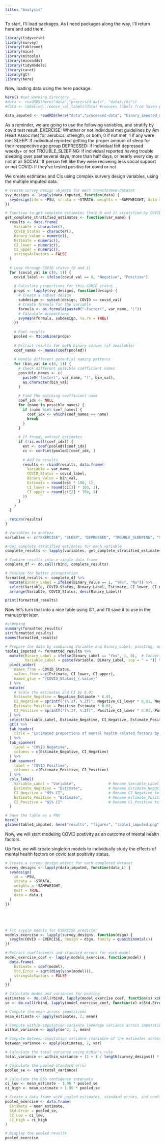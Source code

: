 ```yaml
---
title: "Analysis"
---
```


To start, I'll load packages. As I need packages along the way, I'll return here and add them.
```r
library(tidyverse)
library(survey)
library(tableone)
library(mice)
library(mitools)
library(miceadds)
library(tidymodels)
library(caret)
library(gt)
library(here)
```

Now, loading data using the here package.
```r
here() #set working directory
#data <- readRDS(here("data","processed-data", "data3.rds"))
#data <- labelled::remove_val_labels(data) #removes labels from haven package which cause problems

data_imputed <- readRDS(here("data","processed-data", "binary_imputed_datasets.rds"))
```

As a reminder, we are going to use the following variables, and stratify by covid test result.
EXERCISE: Whether or not individual met guidelines by Am Heart Assoc met for aerobics, strength, or both, 0 if not met, 1 if any were met
SLEEP: If individual reported getting the proper amount of sleep for their resspective age group
DEPRESSED: If individual felt depressed weekly+ or not
TROUBLE_SLEEPING: If individual reported having trouble sleeping over past several days, more than half days, or nearly every day or not at all
SOCIAL: If person felt like they were reciveing less social support or not
COVID: If they've tested positive for covid or not

We create estimates and CIs using complex survery design variables, using the multiple imputed data.

```r

# Create survey design objects for each transformed dataset
svy_designs <- lapply(data_imputed, function(data) {
  svydesign(ids = ~PSU, strata = ~STRATA, weights = ~SAMPWEIGHT, data = data , nest=TRUE)
})

# Function to get complete estimates (both 0 and 1) stratified by COVID status
get_complete_stratified_estimates <- function(var_name) {
  results <- data.frame(
    Variable = character(),
    COVID_Status = character(),
    Binary_Value = numeric(),
    Estimate = numeric(),
    CI_lower = numeric(),
    CI_upper = numeric(),
    stringsAsFactors = FALSE
  )
  
  # Loop through COVID status (0 and 1)
  for (covid_val in c(0, 1)) {
    covid_label <- ifelse(covid_val == 0, "Negative", "Positive")
    
    # Calculate proportions for this COVID status
    props <- lapply(svy_designs, function(design) {
      # Create a subset design
      subdesign <- subset(design, COVID == covid_val)
      # Create formula for the variable
      formula <- as.formula(paste0("~factor(", var_name, ")"))
      # Calculate proportions
      svymean(formula, subdesign, na.rm = TRUE)
    })
    
    # Pool results
    pooled <- MIcombine(props)
    
    # Extract results for both binary values (if available)
    coef_names <- names(coef(pooled))
    
    # Handle different potential naming patterns
    for (bin_val in c(0, 1)) {
      # Check different possible coefficient names
      possible_names <- c(
        paste0("factor(", var_name, ")", bin_val),
        as.character(bin_val)
      )
      
      # Find the matching coefficient name
      coef_idx <- NULL
      for (name in possible_names) {
        if (name %in% coef_names) {
          coef_idx <- which(coef_names == name)
          break
        }
      }
      
      # If found, extract estimates
      if (!is.null(coef_idx)) {
        est <- coef(pooled)[coef_idx]
        ci <- confint(pooled)[coef_idx, ]
        
        # Add to results
        results <- rbind(results, data.frame(
          Variable = var_name,
          COVID_Status = covid_label,
          Binary_Value = bin_val,
          Estimate = round(est * 100, 1),
          CI_lower = round(ci[1] * 100, 1),
          CI_upper = round(ci[2] * 100, 1)
        ))
      }
    }
  }
  
  return(results)
}

# Variables to analyze
variables <- c("EXERCISE", "SLEEP", "DEPRESSED", "TROUBLE_SLEEPING", "SOCIAL")

# Get complete stratified estimates for each variable
complete_results <- lapply(variables, get_complete_stratified_estimates)

# Combine results into a single data frame
complete_df <- do.call(rbind, complete_results)

# Reshape for better presentation
formatted_results <- complete_df %>%
  mutate(Binary_Label = ifelse(Binary_Value == 1, "Yes", "No")) %>%
  select(Variable, COVID_Status, Binary_Label, Estimate, CI_lower, CI_upper) %>%
  arrange(Variable, COVID_Status, desc(Binary_Label))

print(formatted_results)

```

Now let's turn that into a nice table using GT, and I'll save it to use in the manuscript later. 
```r
#checking
summary(formatted_results)
str(formatted_results)
names(formatted_results)

# Prepare the data by combining Variable and Binary_Label, pivoting, and formatting the results
table1_imputed <- formatted_results %>%
  mutate(Binary_Label = ifelse(Binary_Label == "Yes", 1, 0),  # Convert Yes to 1 and No to 0
         Variable_Label = paste(Variable, Binary_Label, sep = " = ")) %>%
  pivot_wider(
    names_from = COVID_Status,
    values_from = c(Estimate, CI_lower, CI_upper),
    names_glue = "{COVID_Status}_{.value}"
  ) %>%
  mutate(
    # Scale the estimates and CI by 0.01
    Estimate_Negative = Negative_Estimate * 0.01,
    CI_Negative = sprintf("(%.2f, %.2f)", Negative_CI_lower * 0.01, Negative_CI_upper * 0.01),
    Estimate_Positive = Positive_Estimate * 0.01,
    CI_Positive = sprintf("(%.2f, %.2f)", Positive_CI_lower * 0.01, Positive_CI_upper * 0.01)
  ) %>%
  select(Variable_Label, Estimate_Negative, CI_Negative, Estimate_Positive, CI_Positive) %>%
  gt() %>%
  tab_header(
    title = "Estimated proportions of mental health related factors by COVID test status"
  ) %>%
  tab_spanner(
    label = "COVID Negative",
    columns = c(Estimate_Negative, CI_Negative)
  ) %>%
  tab_spanner(
    label = "COVID Positive",
    columns = c(Estimate_Positive, CI_Positive)
  ) %>%
  cols_label(
    Variable_Label = "Variable",               # Rename Variable_Label to Variable
    Estimate_Negative = "Estimate",            # Rename Estimate_Negative to Estimate
    CI_Negative = "95% CI",                    # Rename CI_Negative to 95% CI
    Estimate_Positive = "Estimate",            # Rename Estimate_Positive to Estimate
    CI_Positive = "95% CI"                     # Rename CI_Positive to 95% CI
  )

# Save the table as a PNG
here()
gtsave(table1_imputed, here("results", "figures", "table1_imputed.png"))
```
################################################################################
Now, we will start modeling COVID postivity as an outcome of mental health factors. 

Up first, we will create singleton models to individually study the effects of mental health factors on covid test positivity status.

```r
# Create a survey design object for each completed dataset
survey_designs <- lapply(data_imputed, function(data_i) {
  svydesign(
    id = ~PSU,
    strata = ~STRATA,
    weights = ~SAMPWEIGHT,
    nest = TRUE,
    data = data_i
  )
})





# Fit svyglm models for EXERCISE predictor
models_exercise <- lapply(survey_designs, function(dsgn) {
  svyglm(COVID ~ EXERCISE, design = dsgn, family = quasibinomial())
})

# Extract coefficients and standard errors for each model
model_exercise_coef <- lapply(models_exercise, function(model) {
  data.frame(
    Estimate = coef(model),
    Std.Error = sqrt(diag(vcov(model))),
    stringsAsFactors = FALSE
  )
})

# Calculate means and variances for pooling
estimates <- do.call(rbind, lapply(model_exercise_coef, function(x) x$Estimate))
se <- do.call(rbind, lapply(model_exercise_coef, function(x) x$Std.Error))

# Compute the mean across imputations
mean_estimate <- apply(estimates, 2, mean)

# Compute within-imputation variance (average variance across imputations)
within_variance <- apply(se^2, 2, mean)

# Compute between-imputation variance (variance of the estimates across imputations)
between_variance <- apply(estimates, 2, var)

# Calculate the total variance using Rubin's rule
total_variance <- within_variance + (1 + 1 / length(survey_designs)) * between_variance

# Calculate the pooled standard error
pooled_se <- sqrt(total_variance)

# Calculate the 95% confidence intervals
ci_low <- mean_estimate - 1.96 * pooled_se
ci_high <- mean_estimate + 1.96 * pooled_se

# Create a data frame with pooled estimates, standard errors, and confidence intervals
pooled_exercise <- data.frame(
  Estimate = mean_estimate,
  Std.Error = pooled_se,
  CI_Low = ci_low,
  CI_High = ci_high
)

# Display the pooled results
pooled_exercise

















library(survey)

# Fit svyglm models for EXERCISE predictor (and other predictors if needed)
predictors <- c("EXERCISE", "DEPRESSED", "SLEEP", "TROUBLE_SLEEPING", "SOCIAL")

# Fit models for each predictor
models <- lapply(predictors, function(predictor) {
  lapply(survey_designs, function(dsgn) {
    formula <- as.formula(paste("COVID ~", predictor))
    svyglm(formula, design = dsgn, family = quasibinomial())
  })
})

# Extract coefficients and standard errors for each model
model_coef <- mapply(function(predictor, predictor_models) {
  lapply(predictor_models, function(model) {
    data.frame(
      Estimate = coef(model),
      Std.Error = sqrt(diag(vcov(model))),
      stringsAsFactors = FALSE
    )
  })
}, predictors, models, SIMPLIFY = FALSE)

# Calculate means, variances, and p-values for pooling
pooled_results <- lapply(names(model_coef), function(predictor_name) {
  coefs <- model_coef[[predictor_name]]
  
  estimates <- do.call(rbind, lapply(coefs, function(x) x$Estimate))
  se <- do.call(rbind, lapply(coefs, function(x) x$Std.Error))
  
  # Compute the mean across imputations
  mean_estimate <- apply(estimates, 2, mean)
  
  # Compute within-imputation variance (average variance across imputations)
  within_variance <- apply(se^2, 2, mean)
  
  # Compute between-imputation variance (variance of the estimates across imputations)
  between_variance <- apply(estimates, 2, var)
  
  # Calculate the total variance using Rubin's rule
  total_variance <- within_variance + (1 + 1 / length(survey_designs)) * between_variance
  
  # Calculate the pooled standard error
  pooled_se <- sqrt(total_variance)
  
  # Calculate the 95% confidence intervals
  ci_low <- mean_estimate - 1.96 * pooled_se
  ci_high <- mean_estimate + 1.96 * pooled_se
  
  # Calculate z-statistics and p-values
  z_stat <- mean_estimate / pooled_se
  p_values <- 2 * (1 - pnorm(abs(z_stat)))  # Two-tailed p-value
  
  # Exponentiate to get Odds Ratios (ORs) from log-odds
  or_estimate <- exp(mean_estimate)
  ci_low_or <- exp(ci_low)
  ci_high_or <- exp(ci_high)
  
  # Create a data frame with pooled Odds Ratios, standard errors, confidence intervals, and p-values
  data.frame(
    Predictor = rep(predictor_name, length(mean_estimate)),
    OR = or_estimate,
    Std.Error = pooled_se,
    CI_Low = ci_low_or,
    CI_High = ci_high_or,
    p_value = p_values,
    row.names = names(mean_estimate)
  )
})

# Combine results for all predictors into one data frame
pooled_exercise <- do.call(rbind, pooled_results)

# Display the labeled pooled results
pooled_exercise

```

Now we will make a nice table of that using gt.

```r
names(pooled_exercise)
str(pooled_exercise)

#not including intercepts values
# Assuming 'pooled_exercise' is your data frame
pooled_exercise %>%
  group_by(Predictor) %>%
  slice(2) %>%  # Select only the second row for each Predictor
  ungroup() %>%
  mutate(CI = paste0("(", round(CI_Low, 3), ", ", round(CI_High, 3), ")")) %>%
  select(Predictor, OR, CI, p_value) %>%
  gt() %>%
  tab_header(
    title = "Associations of individual mental health factors with positive covid test result"
  ) %>%
  cols_label(
    Predictor = "Predictor",
    OR = "Odds Ratio",
    CI = "Confidence Interval",
    p_value = "P-Value"
  ) %>%
  fmt_number(
    columns = vars(OR, p_value),
    decimals = 3
  )

```

################################################################################
This is the part of the project in which I demonstrate complex techniques learned during this class.

Next, we will make the multivariate model. I will use cross validation for this. The RMSE is found to be 0.4450602.
```r

cross_validation_imputed_rmse <- function(imputed_data, design, predictors, k_folds = 5) {
  rmse_list <- numeric(length(imputed_data))  # Store RMSE for each imputation
  
  for (i in 1:length(imputed_data)) {
    data <- imputed_data[[i]]
    set.seed(123)
    folds <- sample(1:k_folds, size = nrow(data), replace = TRUE)
    
    fold_rmse <- numeric(k_folds)  # RMSE for each fold
    
    for (fold in 1:k_folds) {
      train_data <- data[folds != fold, ]
      test_data  <- data[folds == fold, ]
      
      # Survey design for training and testing
      train_design <- svydesign(ids = ~1, data = train_data, weights = ~SAMPWEIGHT)
      formula <- as.formula(paste("COVID ~", paste(predictors, collapse = " + ")))
      model <- svyglm(formula, design = train_design, family = quasibinomial())
      
      # Predictions
      predictions <- predict(model, newdata = test_data, type = "response")
      actual <- test_data$COVID
      
      # Compute RMSE for this fold
      fold_rmse[fold] <- sqrt(mean((predictions - actual)^2, na.rm = TRUE))
    }
    
    # Average RMSE over folds for this imputed dataset
    rmse_list[i] <- mean(fold_rmse)
  }
  
  # Average RMSE over all imputed datasets
  overall_rmse <- mean(rmse_list)
  
  return(list(rmse_per_imputation = rmse_list, overall_rmse = overall_rmse))
}

# Assuming you have your imputed_data and a vector of predictors
results <- cross_validation_imputed_rmse(imputed_data = data_imputed,
                                         design = NULL,  # Not used inside, can be omitted
                                         predictors = c("AGE", "SLEEP", "DEPRESSED"))

# View results
results$rmse_per_imputation  # RMSE for each imputed dataset
results$overall_rmse         # Average RMSE across imputations
```

Now, we will make a LASSO regression model. For this, I'm not going to use the multiple imputation dataset. I'm just going to pick a sinlge imputed dataset, the first one. The RMSE is 0.276. 

```r
# Extract the first completed imputed dataset
data1 <- data_imputed[[1]]  # You can loop over 1:5 later

# Then define the survey design
survey_design <- svydesign(
  ids = ~PSU,
  strata = ~STRATA,
  weights = ~SAMPWEIGHT,
  data = data1,
  nest=TRUE
)


set.seed(1234)  # for reproducibility

# Choose your outcome and predictors
outcome_var <- "DEPRESSED"
predictor_vars <- c("EXERCISE", "SLEEP", "DEPRESSED", "TROUBLE_SLEEPING", "SOCIAL")

# Loop over imputations and compute RMSE
rmse_list <- map(data_imputed, function(dat) {
  # Drop missing in predictors or outcome if any slipped through
  dat <- dat %>% drop_na(all_of(c(outcome_var, predictor_vars, "SAMPWEIGHT")))
  
  # Create design matrix X and response y
  X <- model.matrix(as.formula(paste(outcome_var, "~", paste(predictor_vars, collapse = "+"))), dat)[, -1]
  y <- dat[[outcome_var]]
  w <- dat$SAMPWEIGHT

  # Split into training and test sets (e.g., 70/30 split)
  train_idx <- sample(seq_len(nrow(X)), size = 0.7 * nrow(X))
  test_idx <- setdiff(seq_len(nrow(X)), train_idx)

  X_train <- X[train_idx, ]
  y_train <- y[train_idx]
  w_train <- w[train_idx]

  X_test <- X[test_idx, ]
  y_test <- y[test_idx]
  w_test <- w[test_idx]

  # Fit weighted lasso model
  cv_fit <- cv.glmnet(
    x = X_train,
    y = y_train,
    alpha = 1,
    weights = w_train,
    family = "binomial",  # change to "binomial" for binary outcome
    nfolds = 5
  )

  # Predict on test set
  preds <- predict(cv_fit, newx = X_test, s = "lambda.min")

  # Weighted RMSE
  sqrt(weighted.mean((y_test - preds)^2, w_test))
})

# Pool RMSE across imputations
pooled_rmse <- mean(unlist(rmse_list))

# Output
cat("RMSE for each imputation:\n")
print(unlist(rmse_list))
cat("\nPooled RMSE across imputations:", round(pooled_rmse, 3), "\n")

```









################################################################################
The following code was used prior to development of imputed data and is no longer relevant. It may be ignored. I am keeping it in case it serves as a useful reference for the rest of the project or future endeavors.
################################################################################

We create estimates and CIs using complex survey design variables
```r
#list variables
varstable1 = c("EXERCISE", "SLEEP", "DEPRESSED", "TROUBLE_SLEEPING", 
             "SOCIAL", "COVID")

#list categories
cat_vartab1 = c("EXERCISE", "SLEEP", "DEPRESSED", "TROUBLE_SLEEPING", 
             "SOCIAL", "COVID")

survey = svydesign(
  ids = ~PSU, 
  strata = ~STRATA, 
  weights = ~SAMPWEIGHT, 
  nest = TRUE, 
  data = data)

exercise <- svyby(~as.factor(EXERCISE), ~COVID, survey, svymean, vartype = "ci", na.rm = TRUE)
sleep <- svyby(~as.factor(SLEEP), ~COVID, survey, svymean, vartype = "ci", na.rm = TRUE)
depressed <- svyby(~as.factor(DEPRESSED), ~COVID, survey, svymean, vartype = "ci", na.rm = TRUE)
trouble_sleeping <- svyby(~as.factor(TROUBLE_SLEEPING), ~COVID, survey, svymean, vartype = "ci", na.rm = TRUE)
social <- svyby(~as.factor(SOCIAL), ~COVID, survey, svymean, vartype = "ci", na.rm = TRUE)
str(exercise)
```

Let's rearrange these exercise numbers into a table. I used ChatGPT and Claude to help with making the table. 
```r
# Convert the svyby object to a data frame (if not already)
exercise_df <- as.data.frame(exercise)

# Clean up column names to make them more readable
colnames(exercise_df) <- c("COVID", "EXERCISE_0", "EXERCISE_1", "CI_L_EXERCISE_0", "CI_L_EXERCISE_1", "CI_U_EXERCISE_0", "CI_U_EXERCISE_1")

# Use a different approach to reshape the data
exercise_long <- exercise_df %>%
  # First, let's gather all columns except COVID
  pivot_longer(
    cols = -COVID,
    names_to = "variable",
    values_to = "value"
  ) %>%
  # Now separate the variable column into type and exercise level
  mutate(
    Type = case_when(
      grepl("^EXERCISE", variable) ~ "Mean",
      grepl("^CI_L", variable) ~ "L",
      grepl("^CI_U", variable) ~ "U"
    ),
    Exercise = case_when(
      grepl("_0$", variable) ~ "0",
      grepl("_1$", variable) ~ "1"
    )
  ) %>%
  # Now pivot wider to get the structure we want
  pivot_wider(
    id_cols = c(COVID, Exercise),
    names_from = Type,
    values_from = value
  )

# Combine the CI values into a single column
exercise_with_ci <- exercise_long %>%
  mutate(
    CI = paste0("(", round(L, 2), ", ", round(U, 2), ")")
  ) %>%
  select(COVID, Exercise, Mean, CI)

# Now create the final table format
exercise_final <- exercise_with_ci %>%
  # Convert COVID to character to ensure it works as a column header
  mutate(COVID = as.character(COVID)) %>%
  # Pivot to get COVID status as columns
  pivot_wider(
    id_cols = Exercise,
    names_from = COVID,
    values_from = c("Mean", "CI"),
    names_glue = "{.value}_{COVID}"
  )

# Create the table using gt
exercise_table <- exercise_final %>%
  gt() %>%
  tab_header(
    title = "Exercise Data by COVID Status"
  ) %>%
  cols_label(
    Exercise = "Exercise Level",
    Mean_0 = "Mean",
    Mean_1 = "Mean",
    CI_0 = "95% CI",
    CI_1 = "95% CI"
  ) %>%
  tab_spanner(
    label = "COVID Negative (0)",
    columns = c(Mean_0, CI_0)
  ) %>%
  tab_spanner(
    label = "COVID Positive (1)",
    columns = c(Mean_1, CI_1)
  ) %>%
  # Add formatting for the mean values
  fmt_number(
    columns = starts_with("Mean"),
    decimals = 2
  ) %>%
  # Add some style
  tab_style(
    style = cell_fill(color = "#f5f5f5"),
    locations = cells_body(rows = Exercise == "0")
  ) %>%
  # Add a footnote
  tab_footnote(
    footnote = "Exercise Level: 0 = No regular exercise, 1 = Meets requirements for regular exercise according to American Heart Association",
    locations = cells_column_labels(columns = Exercise)
  ) %>%
  # Add meaningful row labels
  text_transform(
    locations = cells_body(columns = Exercise),
    fn = function(x) {
      ifelse(x == "0", "No Regular Exercise", "Regular Exercise")
    }
  )

# Print the table
exercise_table
```

Next, we will add the sleep variable. I used ChatGPT for this.
```r
# Convert the svyby object to a data frame (if not already)
sleep_df <- as.data.frame(sleep)  # Assuming 'sleep' is the dataset

# Clean up column names to make them more readable
colnames(sleep_df) <- c("COVID", "SLEEP_0", "SLEEP_1", "CI_L_SLEEP_0", "CI_L_SLEEP_1", "CI_U_SLEEP_0", "CI_U_SLEEP_1")

# Use a different approach to reshape the data
sleep_long <- sleep_df %>%
  # First, let's gather all columns except COVID
  pivot_longer(
    cols = -COVID,
    names_to = "variable",
    values_to = "value"
  ) %>%
  # Now separate the variable column into type and sleep level
  mutate(
    Type = case_when(
      grepl("^SLEEP", variable) ~ "Mean",
      grepl("^CI_L", variable) ~ "L",
      grepl("^CI_U", variable) ~ "U"
    ),
    Sleep = case_when(
      grepl("_0$", variable) ~ "0",
      grepl("_1$", variable) ~ "1"
    )
  ) %>%
  # Now pivot wider to get the structure we want
  pivot_wider(
    id_cols = c(COVID, Sleep),
    names_from = Type,
    values_from = value
  )

# Combine the CI values into a single column
sleep_with_ci <- sleep_long %>%
  mutate(
    CI = paste0("(", round(L, 2), ", ", round(U, 2), ")")
  ) %>%
  select(COVID, Sleep, Mean, CI)

# Now create the final table format
sleep_final <- sleep_with_ci %>%
  # Convert COVID to character to ensure it works as a column header
  mutate(COVID = as.character(COVID)) %>%
  # Pivot to get COVID status as columns
  pivot_wider(
    id_cols = Sleep,
    names_from = COVID,
    values_from = c("Mean", "CI"),
    names_glue = "{.value}_{COVID}"
  )

# Create the table using gt
sleep_table <- sleep_final %>%
  gt() %>%
  tab_header(
    title = "Sleep Data by COVID Status"
  ) %>%
  cols_label(
    Sleep = "Sleep Level",
    Mean_0 = "Mean",
    Mean_1 = "Mean",
    CI_0 = "95% CI",
    CI_1 = "95% CI"
  ) %>%
  tab_spanner(
    label = "COVID Negative (0)",
    columns = c(Mean_0, CI_0)
  ) %>%
  tab_spanner(
    label = "COVID Positive (1)",
    columns = c(Mean_1, CI_1)
  ) %>%
  # Add formatting for the mean values
  fmt_number(
    columns = starts_with("Mean"),
    decimals = 2
  ) %>%
  # Add some style
  tab_style(
    style = cell_fill(color = "#f5f5f5"),
    locations = cells_body(rows = Sleep == "0")
  ) %>%
  # Add a footnote
  tab_footnote(
    footnote = "Sleep Level: 0 = Less than recommended sleep, 1 = Met recommendations for sleep by age groups according to NIH",
    locations = cells_column_labels(columns = Sleep)
  ) %>%
  # Add meaningful row labels
  text_transform(
    locations = cells_body(columns = Sleep),
    fn = function(x) {
      ifelse(x == "0", "Not enough sleep", "Enough sleep")
    }
  )

# Print the table
sleep_table

#################################################################################

# Extract the data from the gt tables
exercise_table_df <- as.data.frame(exercise_table)
sleep_table_df <- as.data.frame(sleep_table)

# Ensure that the column names are the same across both tables
colnames(sleep_table_df) <- colnames(exercise_table_df)

# Combine the tables row by row
combined_df <- bind_rows(exercise_table_df, sleep_table_df)

# Convert the combined data frame back to a gt table
combined_table <- combined_df %>%
  gt() %>%
  tab_header(
    title = "Combined Exercise and Sleep Data by COVID Status"
  )

# Print the combined gt table
combined_table
```

Create the same tables with depressed, trouble_sleeping, and social. This was completed in BBEdit.
```r
#########################################################################################
# depressed variable

# Convert the svyby object to a data frame (if not already)
depressed_df <- as.data.frame(depressed)

# Clean up column names to make them more readable
colnames(depressed_df) <- c("COVID", "depressed_0", "depressed_1", "CI_L_depressed_0", "CI_L_depressed_1", "CI_U_depressed_0", "CI_U_depressed_1")

# Use a different approach to reshape the data
depressed_long <- depressed_df %>%
  # First, let's gather all columns except COVID
  pivot_longer(
    cols = -COVID,
    names_to = "variable",
    values_to = "value"
  ) %>%
  # Now separate the variable column into type and depressed level
  mutate(
    Type = case_when(
      grepl("^depressed", variable) ~ "Mean",
      grepl("^CI_L", variable) ~ "L",
      grepl("^CI_U", variable) ~ "U"
    ),
    depressed = case_when(
      grepl("_0$", variable) ~ "0",
      grepl("_1$", variable) ~ "1"
    )
  ) %>%
  # Now pivot wider to get the structure we want
  pivot_wider(
    id_cols = c(COVID, depressed),
    names_from = Type,
    values_from = value
  )

# Combine the CI values into a single column
depressed_with_ci <- depressed_long %>%
  mutate(
    CI = paste0("(", round(L, 2), ", ", round(U, 2), ")")
  ) %>%
  select(COVID, depressed, Mean, CI)

# Now create the final table format
depressed_final <- depressed_with_ci %>%
  # Convert COVID to character to ensure it works as a column header
  mutate(COVID = as.character(COVID)) %>%
  # Pivot to get COVID status as columns
  pivot_wider(
    id_cols = depressed,
    names_from = COVID,
    values_from = c("Mean", "CI"),
    names_glue = "{.value}_{COVID}"
  )

# Create the table using gt
depressed_table <- depressed_final %>%
  gt() %>%
  tab_header(
    title = "depressed Data by COVID Status"
  ) %>%
  cols_label(
    depressed = "depressed Level",
    Mean_0 = "Mean",
    Mean_1 = "Mean",
    CI_0 = "95% CI",
    CI_1 = "95% CI"
  ) %>%
  tab_spanner(
    label = "COVID Negative (0)",
    columns = c(Mean_0, CI_0)
  ) %>%
  tab_spanner(
    label = "COVID Positive (1)",
    columns = c(Mean_1, CI_1)
  ) %>%
  # Add formatting for the mean values
  fmt_number(
    columns = starts_with("Mean"),
    decimals = 2
  ) %>%
  # Add some style
  tab_style(
    style = cell_fill(color = "#f5f5f5"),
    locations = cells_body(rows = depressed == "0")
  ) %>%
  # Add a footnote
  tab_footnote(
    footnote = "Depressed level: 0 = Feeling depressed less than weekly, 1 = Feeling depressed weekly or more",
    locations = cells_column_labels(columns = depressed)
  ) %>%
  # Add meaningful row labels
  text_transform(
    locations = cells_body(columns = depressed),
    fn = function(x) {
      ifelse(x == "0", "Not regularly depressed", "Frequent depressed feeling")
    }
  )

# Print the table
depressed_table

#########################################################################################
# trouble_sleeping variable

# Convert the svyby object to a data frame (if not already)
trouble_sleeping_df <- as.data.frame(trouble_sleeping)

# Clean up column names to make them more readable
colnames(trouble_sleeping_df) <- c("COVID", "trouble_sleeping_0", "trouble_sleeping_1", "CI_L_trouble_sleeping_0", "CI_L_trouble_sleeping_1", "CI_U_trouble_sleeping_0", "CI_U_trouble_sleeping_1")

# Use a different approach to reshape the data
trouble_sleeping_long <- trouble_sleeping_df %>%
  # First, let's gather all columns except COVID
  pivot_longer(
    cols = -COVID,
    names_to = "variable",
    values_to = "value"
  ) %>%
  # Now separate the variable column into type and trouble_sleeping level
  mutate(
    Type = case_when(
      grepl("^trouble_sleeping", variable) ~ "Mean",
      grepl("^CI_L", variable) ~ "L",
      grepl("^CI_U", variable) ~ "U"
    ),
    trouble_sleeping = case_when(
      grepl("_0$", variable) ~ "0",
      grepl("_1$", variable) ~ "1"
    )
  ) %>%
  # Now pivot wider to get the structure we want
  pivot_wider(
    id_cols = c(COVID, trouble_sleeping),
    names_from = Type,
    values_from = value
  )

# Combine the CI values into a single column
trouble_sleeping_with_ci <- trouble_sleeping_long %>%
  mutate(
    CI = paste0("(", round(L, 2), ", ", round(U, 2), ")")
  ) %>%
  select(COVID, trouble_sleeping, Mean, CI)

# Now create the final table format
trouble_sleeping_final <- trouble_sleeping_with_ci %>%
  # Convert COVID to character to ensure it works as a column header
  mutate(COVID = as.character(COVID)) %>%
  # Pivot to get COVID status as columns
  pivot_wider(
    id_cols = trouble_sleeping,
    names_from = COVID,
    values_from = c("Mean", "CI"),
    names_glue = "{.value}_{COVID}"
  )

# Create the table using gt
trouble_sleeping_table <- trouble_sleeping_final %>%
  gt() %>%
  tab_header(
    title = "trouble_sleeping Data by COVID Status"
  ) %>%
  cols_label(
    trouble_sleeping = "trouble_sleeping Level",
    Mean_0 = "Mean",
    Mean_1 = "Mean",
    CI_0 = "95% CI",
    CI_1 = "95% CI"
  ) %>%
  tab_spanner(
    label = "COVID Negative (0)",
    columns = c(Mean_0, CI_0)
  ) %>%
  tab_spanner(
    label = "COVID Positive (1)",
    columns = c(Mean_1, CI_1)
  ) %>%
  # Add formatting for the mean values
  fmt_number(
    columns = starts_with("Mean"),
    decimals = 2
  ) %>%
  # Add some style
  tab_style(
    style = cell_fill(color = "#f5f5f5"),
    locations = cells_body(rows = trouble_sleeping == "0")
  ) %>%
  # Add a footnote
  tab_footnote(
    footnote = "trouble_sleeping level: 0 = No trouble sleeping, 1 = Reported trouble sleeping",
    locations = cells_column_labels(columns = trouble_sleeping)
  ) %>%
  # Add meaningful row labels
  text_transform(
    locations = cells_body(columns = trouble_sleeping),
    fn = function(x) {
      ifelse(x == "0", "No reported trouble sleeping", "Regular trouble sleeping")
    }
  )

# Print the table
trouble_sleeping_table

#########################################################################################
# social variable

# Convert the svyby object to a data frame (if not already)
social_df <- as.data.frame(social)

# Clean up column names to make them more readable
colnames(social_df) <- c("COVID", "social_0", "social_1", "CI_L_social_0", "CI_L_social_1", "CI_U_social_0", "CI_U_social_1")

# Use a different approach to reshape the data
social_long <- social_df %>%
  # First, let's gather all columns except COVID
  pivot_longer(
    cols = -COVID,
    names_to = "variable",
    values_to = "value"
  ) %>%
  # Now separate the variable column into type and social level
  mutate(
    Type = case_when(
      grepl("^social", variable) ~ "Mean",
      grepl("^CI_L", variable) ~ "L",
      grepl("^CI_U", variable) ~ "U"
    ),
    social = case_when(
      grepl("_0$", variable) ~ "0",
      grepl("_1$", variable) ~ "1"
    )
  ) %>%
  # Now pivot wider to get the structure we want
  pivot_wider(
    id_cols = c(COVID, social),
    names_from = Type,
    values_from = value
  )

# Combine the CI values into a single column
social_with_ci <- social_long %>%
  mutate(
    CI = paste0("(", round(L, 2), ", ", round(U, 2), ")")
  ) %>%
  select(COVID, social, Mean, CI)

# Now create the final table format
social_final <- social_with_ci %>%
  # Convert COVID to character to ensure it works as a column header
  mutate(COVID = as.character(COVID)) %>%
  # Pivot to get COVID status as columns
  pivot_wider(
    id_cols = social,
    names_from = COVID,
    values_from = c("Mean", "CI"),
    names_glue = "{.value}_{COVID}"
  )

# Create the table using gt
social_table <- social_final %>%
  gt() %>%
  tab_header(
    title = "social Data by COVID Status"
  ) %>%
  cols_label(
    social = "social Level",
    Mean_0 = "Mean",
    Mean_1 = "Mean",
    CI_0 = "95% CI",
    CI_1 = "95% CI"
  ) %>%
  tab_spanner(
    label = "COVID Negative (0)",
    columns = c(Mean_0, CI_0)
  ) %>%
  tab_spanner(
    label = "COVID Positive (1)",
    columns = c(Mean_1, CI_1)
  ) %>%
  # Add formatting for the mean values
  fmt_number(
    columns = starts_with("Mean"),
    decimals = 2
  ) %>%
  # Add some style
  tab_style(
    style = cell_fill(color = "#f5f5f5"),
    locations = cells_body(rows = social == "0")
  ) %>%
  # Add a footnote
  tab_footnote(
    footnote = "social Level: 0 = Regular social support, 1 = Less social support",
    locations = cells_column_labels(columns = social)
  ) %>%
  # Add meaningful row labels
  text_transform(
    locations = cells_body(columns = social),
    fn = function(x) {
      ifelse(x == "0", "Regular social support", "Less social support")
    }
  )

# Print the table
social_table



```

Now, we will create the combined table of exercise, sleep, depressed, trouble_sleeping, and social. ChatGPT helped with many tweaks.
```r
# Extract the data from the other gt tables
depressed_table_df <- as.data.frame(depressed_table)
trouble_sleeping_table_df <- as.data.frame(trouble_sleeping_table)
social_table_df <- as.data.frame(social_table)

# Ensure the column names match across all tables
colnames(depressed_table_df) <- colnames(combined_df)
colnames(trouble_sleeping_table_df) <- colnames(combined_df)
colnames(social_table_df) <- colnames(combined_df)

# Combine all the tables row by row
combined_all_df <- bind_rows(combined_df, depressed_table_df, trouble_sleeping_table_df, social_table_df)

# Add a row_id column to the data frame
combined_all_df <- combined_all_df %>%
  mutate(row_id = row_number())

# Convert the combined data frame back to a gt table
combined_all_table <- combined_all_df %>%
  gt() %>%
  tab_header(
    title = "Mental Health Factors by SARS-CoV-2 Test Status"
  ) %>%
  # Spanners for COVID Negative and COVID Positive
  tab_spanner(
    label = "Never has tested positive for Covid",
    columns = starts_with("Estimate") | starts_with("CI 95%")
  ) %>%
  tab_spanner(
    label = "Has tested positive for Covid",
    columns = starts_with("Estimate") | starts_with("CI 95%")
  ) %>%
  # Remove the word 'Exercise' from the first row
  cols_label(
    Exercise = ""  # This removes the "Exercise" label
  ) %>%
  # Format the mean values
  fmt_number(
    columns = starts_with("Mean"),
    decimals = 2
  ) %>%
  # Add a footnote
  tab_footnote(
    footnote = "Exercise requirements determined according to American Heart Association. Sleep levels determined by NIH recommendations by age group.",
    locations = cells_column_labels(columns = Exercise)
  ) %>%
  # Add alternating row colors using row_id
  tab_style(
    style = cell_fill(color = "#f5f5f5"),  # Gray color for odd rows
    locations = cells_body(rows = row_id %% 2 == 1)  # Apply to odd rows
  ) %>%
  tab_style(
    style = cell_fill(color = "white"),  # White color for even rows
    locations = cells_body(rows = row_id %% 2 == 0)  # Apply to even rows
  ) %>%
  # Add solid vertical line between row names and Mean_0 columns
  tab_style(
    style = cell_borders(
      sides = c("left"),
      color = "grey",
      weight = px(1)
    ),
    locations = cells_body(
      columns = starts_with("Mean_0")
    )
  ) %>%
  # Add solid vertical line between COVID Negative and COVID Positive columns
  tab_style(
    style = cell_borders(
      sides = c("left"),
      color = "grey",
      weight = px(1)
    ),
    locations = cells_body(
      columns = starts_with("Mean_1")
    )
  ) %>%
  # Hide the row_id column
  cols_hide(columns = "row_id")

# Print the combined gt table
combined_all_table

#footnote:
#"Exercise requirements determined according to American Heart Association. Sleep levels determined by NIH recommendations by age group."

# Save the table as a PNG
here()
gtsave(combined_all_table, here("results", "figures", "result_table1.png"))
```


################################################################################

Up next, we will run the singleton models. For these, our outcome variable (covid test result) will be used as a variable for each of the respective predictor vairbales that we created in the processing code. These models appear as the following:

$$ Y_{CovidPositive} = \beta_0 + \beta_1 \cdot X_{Exercise} $$
$$ Y_{CovidPositive} = \beta_0 + \beta_1 \cdot X_{Sleep} $$
$$ Y_{CovidPositive} = \beta_0 + \beta_1 \cdot X_{Depressed} $$
$$ Y_{CovidPositive} = \beta_0 + \beta_1 \cdot X_{TroubleSleeping} $$
$$ Y_{CovidPositive} = \beta_0 + \beta_1 \cdot X_{Social} $$
Create survey design.
```r
#review names to use below
names(data)

#create survey object using design variables
survey_design <- svydesign(
  ids = ~PSU,
  strata = ~STRATA,
  weights = ~SAMPWEIGHT,
  data = data,
  nest = TRUE
)

pr_results <- data.frame()

variables <- c("EXERCISE", "SLEEP", "DEPRESSED", "TROUBLE_SLEEPING", 
               "SOCIAL")

for (var in variables) {
  # Create the formula dynamically
  formula <- as.formula(paste("COVID ~", var))
  
  # Fit the model
  model <- svyglm(
    formula, 
    design = survey_design, 
    family = quasibinomial(link = "log")
  )
  
  # Extract prevalence ratios and confidence intervals
  pr <- exp(coef(model))  # Prevalence ratios
  pr_ci <- exp(confint(model))  # Confidence intervals
  
  # Extract p-values
  p_values <- summary(model)$coefficients[, "Pr(>|t|)"]
  
  # Combine results into a single table
  pr_results <- rbind(
    pr_results,
    data.frame(
      Variable = var,
      Estimate = pr[-1],  # Skip the intercept
      `2.5% CI` = pr_ci[-1, 1],
      `97.5% CI` = pr_ci[-1, 2],
      `p-value` = p_values[-1]  # Skip the intercept
    )
  )
}

# Print the results
print(pr_results)

```

Now, we will make that into a nice quality table using the gt package and the help of chatGPT and Claude.
```r
#checking
glimpse(pr_results)
str(pr_results)

#create the gt table
pr_results %>%
  mutate(
    Predictor = stringr::str_to_title(gsub("_", " ", Variable)),
    `Prevalence Ratio` = round(Estimate, 2),
    `95% CI` = paste0("(", round(X2.5..CI, 2), ", ", round(X97.5..CI, 2), ")"),
    `p-value` = format.pval(p.value, digits = 3, eps = .001)
  ) %>%
  select(Predictor, `Prevalence Ratio`, `95% CI`, `p-value`) %>%
  gt() %>%
  tab_header(
    title = md("**Positive COVID Test Result Association with Mental Health Factors**")
  ) %>%
  tab_options(
    column_labels.border.bottom.width = px(1.5),  # Bold line under column headers
    column_labels.border.bottom.color = "black"
  )

```

Now, we're going to complete the process of model selection, using backwards selection. We want to end up with a model we can use for prediction purposes. Our initial model looks like this: 
$$ Y_{CovidPositive} = \beta_0 + \beta_1 \cdot X_{Exercise} + \beta_2 \cdot X_{Sleep} + \beta_3 \cdot X_{Depressed} + \beta_4 \cdot X_{TroubleSleeping} + \beta_5 \cdot X_{Social} $$
Let's find the AIC value. 
```r

unique(data$COVID)
model_full <- svyglm(
  COVID ~ EXERCISE + SLEEP + DEPRESSED + TROUBLE_SLEEPING + SOCIAL,
  design = survey_design,
  family = quasibinomial(link = "log")
)
# Perform backward selection based on AIC
model_step <- step(model_full, direction = "backward", trace = 1)
summary(model_step)

```

